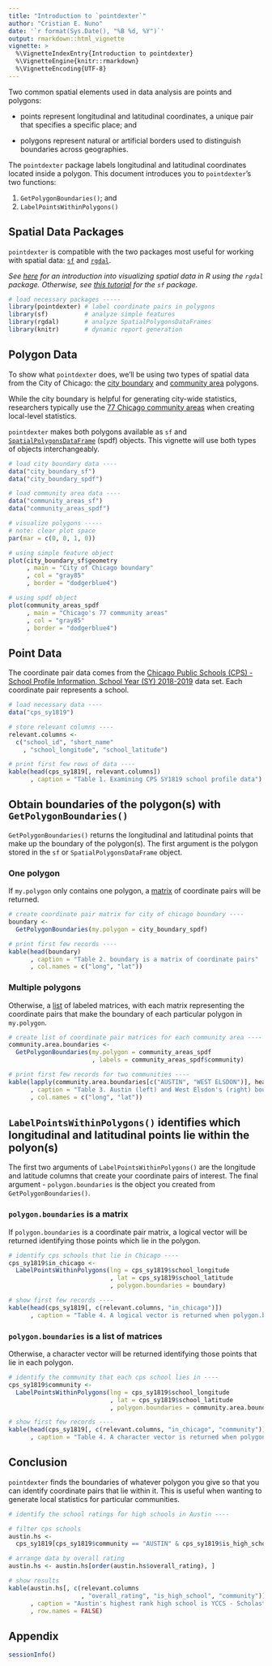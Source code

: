 ```yaml
---
title: "Introduction to `pointdexter`"
author: "Cristian E. Nuno"
date: '`r format(Sys.Date(), "%B %d, %Y")`'
output: rmarkdown::html_vignette
vignette: >
  %\VignetteIndexEntry{Introduction to pointdexter}
  %\VignetteEngine{knitr::rmarkdown}
  %\VignetteEncoding{UTF-8}
---
```

<base target="_top"/>

Two common spatial elements used in data analysis are points and polygons:

* points represent longitudinal and latitudinal coordinates, a unique pair that specifies a specific place; and

* polygons represent natural or artificial borders used to distinguish boundaries across geographies. 

The `pointdexter` package labels longitudinal and latitudinal coordinates located inside a polygon. This document introduces you to `pointdexter`'s two functions:

1. `GetPolygonBoundaries()`; and
2. `LabelPointsWithinPolygons()`

## Spatial Data Packages

`pointdexter` is compatible with the two packages most useful for working with spatial data: [`sf`](https://r-spatial.github.io/sf/) and [`rgdal`](https://www.rdocumentation.org/packages/rgdal/versions/1.3-6).

*See [here](https://cran.r-project.org/doc/contrib/intro-spatial-rl.pdf) for an introduction into visualizing spatial data in R using the `rgdal` package. Otherwise, see [this tutorial](https://r-spatial.github.io/sf/articles/sf5.html) for the `sf` package.*

```r
# load necessary packages -----
library(pointdexter) # label coordinate pairs in polygons
library(sf)          # analyze simple features
library(rgdal)       # analyze SpatialPolygonsDataFrames
library(knitr)       # dynamic report generation
```

## Polygon Data

To show what `pointdexter` does, we'll be using two types of spatial data from the City of Chicago: the [city boundary](https://data.cityofchicago.org/Facilities-Geographic-Boundaries/Boundaries-City/ewy2-6yfk) and [community area](https://data.cityofchicago.org/Facilities-Geographic-Boundaries/Boundaries-City/ewy2-6yfk) polygons. 

While the city boundary is helpful for generating city-wide statistics, researchers typically use the [77 Chicago community areas](http://www.encyclopedia.chicagohistory.org/pages/319.html) when creating local-level statistics.

`pointdexter` makes both polygons available as `sf` and [`SpatialPolygonsDataFrame`](https://www.rdocumentation.org/packages/sp/versions/1.2-5/topics/SpatialPolygonsDataFrame-class) (spdf) objects. This vignette will use both types of objects interchangeably.

```r
# load city boundary data ----
data("city_boundary_sf")
data("city_boundary_spdf")

# load community area data ----
data("community_areas_sf")
data("community_areas_spdf")

# visualize polygons -----
# note: clear plot space
par(mar = c(0, 0, 1, 0))

# using simple feature object
plot(city_boundary_sf$geometry
     , main = "City of Chicago boundary"
     , col = "gray85"
     , border = "dodgerblue4")

# using spdf object
plot(community_areas_spdf
     , main = "Chicago's 77 community areas"
     , col = "gray85"
     , border = "dodgerblue4")
```

## Point Data

The coordinate pair data comes from the [Chicago Public Schools (CPS) - School Profile Information, School Year (SY) 2018-2019](https://data.cityofchicago.org/Education/Chicago-Public-Schools-School-Profile-Information-/kh4r-387c) data set. Each coordinate pair represents a school.

```r
# load necessary data ----
data("cps_sy1819")

# store relevant columns ----
relevant.columns <-
  c("school_id", "short_name"
    , "school_longitude", "school_latitude")

# print first few rows of data ----
kable(head(cps_sy1819[, relevant.columns])
      , caption = "Table 1. Examining CPS SY1819 school profile data")
```

## Obtain boundaries of the polygon(s) with `GetPolygonBoundaries()`

`GetPolygonBoundaries()` returns the longitudinal and latitudinal points that make up the boundary of the polygon(s). The first argument is the polygon stored in the `sf` or `SpatialPolygonsDataFrame` object.

### One polygon
If `my.polygon` only contains one polygon, a [matrix](https://www.rdocumentation.org/packages/base/versions/3.5.1/topics/matrix) of coordinate pairs will be returned.

```r
# create coordinate pair matrix for city of chicago boundary ----
boundary <- 
  GetPolygonBoundaries(my.polygon = city_boundary_spdf)

# print first few records ----
kable(head(boundary)
      , caption = "Table 2. boundary is a matrix of coordinate pairs"
      , col.names = c("long", "lat"))
```

### Multiple polygons

Otherwise, a [list](https://www.rdocumentation.org/packages/base/versions/3.5.2/topics/list) of labeled matrices, with each matrix representing the coordinate pairs that make the boundary of each particular polygon in `my.polygon`.

```r
# create list of coordinate pair matrices for each community area ----
community.area.boundaries <-
  GetPolygonBoundaries(my.polygon = community_areas_spdf
                       , labels = community_areas_spdf$community)

# print first few records for two communities ----
kable(lapply(community.area.boundaries[c("AUSTIN", "WEST ELSDON")], head)
      , caption = "Table 3. Austin (left) and West Elsdon's (right) boundaries"
      , col.names = c("long", "lat"))
```

## `LabelPointsWithinPolygons()` identifies which longitudinal and latitudinal points lie within the polyon(s)

The first two arguments of `LabelPointsWithinPolygons()` are the longitude and latitude columns that create your coordinate pairs of interest. The final argument - `polygon.boundaries` is the object you created from `GetPolygonBoundaries()`.

### `polygon.boundaries` is a matrix

If `polygon.boundaries` is a coordinate pair matrix, a logical vector will be returned identifying those points which lie in the polygon.

```r
# identify cps schools that lie in Chicago ----
cps_sy1819$in_chicago <-
  LabelPointsWithinPolygons(lng = cps_sy1819$school_longitude
                            , lat = cps_sy1819$school_latitude
                            , polygon.boundaries = boundary)

# show first few records ----
kable(head(cps_sy1819[, c(relevant.columns, "in_chicago")])
      , caption = "Table 4. A logical vector is returned when polygon.boundaries is a matrix")
```

### `polygon.boundaries` is a list of matrices

Otherwise, a character vector will be returned identifying those points that lie in each polygon.

```r
# identify the community that each cps school lies in ----
cps_sy1819$community <-
  LabelPointsWithinPolygons(lng = cps_sy1819$school_longitude
                            , lat = cps_sy1819$school_latitude
                            , polygon.boundaries = community.area.boundaries)

# show first few records ----
kable(head(cps_sy1819[, c(relevant.columns, "in_chicago", "community")])
      , caption = "Table 4. A character vector is returned when polygon.boundaries is a list of labeled matrices")
```

## Conclusion

`pointdexter` finds the boundaries of whatever polygon you give so that you can identify coordinate pairs that lie within it. This is useful when wanting to generate local statistics for particular communities.

```r
# identify the school ratings for high schools in Austin ---- 

# filter cps schools
austin.hs <-
  cps_sy1819[cps_sy1819$community == "AUSTIN" & cps_sy1819$is_high_school, ]

# arrange data by overall rating
austin.hs <- austin.hs[order(austin.hs$overall_rating), ]

# show results
kable(austin.hs[, c(relevant.columns
                    , "overall_rating", "is_high_school", "community")]
      , caption = "Austin's highest rank high school is YCCS - Scholastic Academy, SY1819"
      , row.names = FALSE)

```



## Appendix

```r
sessionInfo()
```

